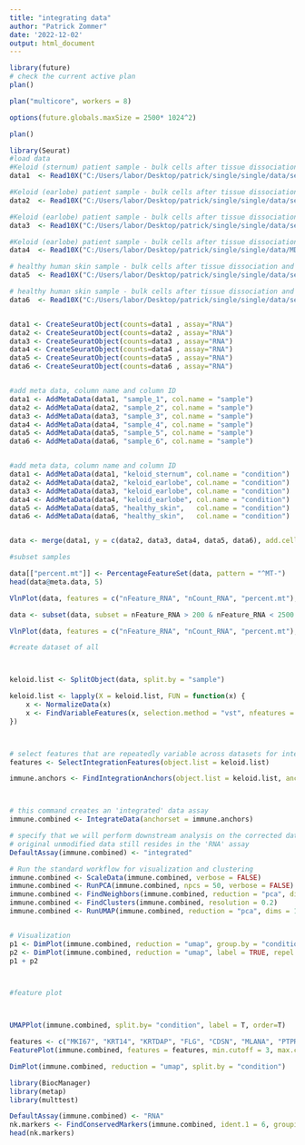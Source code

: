 ```yaml
---
title: "integrating data"
author: "Patrick Zommer"
date: '2022-12-02'
output: html_document
---
```




```r
library(future)
# check the current active plan
plan()

plan("multicore", workers = 8)

options(future.globals.maxSize = 2500* 1024^2)

plan()

```



```r
library(Seurat)
#load data
#Keloid (sternum) patient sample - bulk cells after tissue dissociation and death cell removal
data1  <- Read10X("C:/Users/labor/Desktop/patrick/single/single/data/set_4/MD001_DK1/filtered_feature_bc_matrix")

#Keloid (earlobe) patient sample - bulk cells after tissue dissociation and death cell removal.
data2  <- Read10X("C:/Users/labor/Desktop/patrick/single/single/data/set_16/MD004_DK3_Direder_4/filtered_feature_bc_matrix")

#Keloid (earlobe) patient sample - bulk cells after tissue dissociation and death cell removal,
data3  <- Read10X("C:/Users/labor/Desktop/patrick/single/single/data/set_20/MD005_DK4L_Direder_5/filtered_feature_bc_matrix")

#Keloid (earlobe) patient sample - bulk cells after tissue dissociation and death cell removal,
data4  <- Read10X("C:/Users/labor/Desktop/patrick/single/single/data/MD005_DK4R_Direder_5/filtered_feature_bc_matrix")

# healthy human skin sample - bulk cells after tissue dissociation and dead cell removal
data5  <- Read10X("C:/Users/labor/Desktop/patrick/single/single/data/set_30/MD007_DN2_NH_human_Direder_7/filtered_feature_bc_matrix")

# healthy human skin sample - bulk cells after tissue dissociation and dead cell removal
data6  <- Read10X("C:/Users/labor/Desktop/patrick/single/single/data/set_31/MD007_DN3_NH_human_Direder_7/filtered_feature_bc_matrix")


data1 <- CreateSeuratObject(counts=data1 , assay="RNA")
data2 <- CreateSeuratObject(counts=data2 , assay="RNA")
data3 <- CreateSeuratObject(counts=data3 , assay="RNA")
data4 <- CreateSeuratObject(counts=data4 , assay="RNA")
data5 <- CreateSeuratObject(counts=data5 , assay="RNA")
data6 <- CreateSeuratObject(counts=data6 , assay="RNA")


#add meta data, column name and column ID
data1 <- AddMetaData(data1, "sample_1", col.name = "sample")
data2 <- AddMetaData(data2, "sample_2", col.name = "sample")
data3 <- AddMetaData(data3, "sample_3", col.name = "sample")
data4 <- AddMetaData(data4, "sample_4", col.name = "sample")
data5 <- AddMetaData(data5, "sample_5", col.name = "sample")
data6 <- AddMetaData(data6, "sample_6", col.name = "sample")


#add meta data, column name and column ID
data1 <- AddMetaData(data1, "keloid_sternum", col.name = "condition")
data2 <- AddMetaData(data2, "keloid_earlobe", col.name = "condition")
data3 <- AddMetaData(data3, "keloid_earlobe", col.name = "condition")
data4 <- AddMetaData(data4, "keloid_earlobe", col.name = "condition")
data5 <- AddMetaData(data5, "healthy_skin",   col.name = "condition")
data6 <- AddMetaData(data6, "healthy_skin",   col.name = "condition")


data <- merge(data1, y = c(data2, data3, data4, data5, data6), add.cell.ids = c("k1", "k2", "k3", "k4", "k5", "k6"), project = "")

```


```r
#subset samples

data[["percent.mt"]] <- PercentageFeatureSet(data, pattern = "^MT-")
head(data@meta.data, 5)

```


```r
VlnPlot(data, features = c("nFeature_RNA", "nCount_RNA", "percent.mt"), ncol = 3)
```

```r
data <- subset(data, subset = nFeature_RNA > 200 & nFeature_RNA < 2500 & nCount_RNA < 10000 & percent.mt < 10)
```





```r
VlnPlot(data, features = c("nFeature_RNA", "nCount_RNA", "percent.mt"), ncol = 3)
```


```r
#create dataset of all 



keloid.list <- SplitObject(data, split.by = "sample")

keloid.list <- lapply(X = keloid.list, FUN = function(x) {
    x <- NormalizeData(x)
    x <- FindVariableFeatures(x, selection.method = "vst", nfeatures = 2000)
})



# select features that are repeatedly variable across datasets for integration
features <- SelectIntegrationFeatures(object.list = keloid.list)

immune.anchors <- FindIntegrationAnchors(object.list = keloid.list, anchor.features = features)



# this command creates an 'integrated' data assay
immune.combined <- IntegrateData(anchorset = immune.anchors)


```

```r
# specify that we will perform downstream analysis on the corrected data note that the
# original unmodified data still resides in the 'RNA' assay
DefaultAssay(immune.combined) <- "integrated"

# Run the standard workflow for visualization and clustering
immune.combined <- ScaleData(immune.combined, verbose = FALSE)
immune.combined <- RunPCA(immune.combined, npcs = 50, verbose = FALSE)
immune.combined <- FindNeighbors(immune.combined, reduction = "pca", dims = 1:12)
immune.combined <- FindClusters(immune.combined, resolution = 0.2)
immune.combined <- RunUMAP(immune.combined, reduction = "pca", dims = 1:14,n.neighbours=500L, min.dist=0.2)


# Visualization
p1 <- DimPlot(immune.combined, reduction = "umap", group.by = "condition")
p2 <- DimPlot(immune.combined, reduction = "umap", label = TRUE, repel = TRUE)
p1 + p2



#feature plot



UMAPPlot(immune.combined, split.by= "condition", label = T, order=T)

features <- c("MKI67", "KRT14", "KRTDAP", "FLG", "CDSN", "MLANA", "PTPRC", "CD207", "SELE", "LYVE1", "COL1A1", "S100B", "ACTA2")
FeaturePlot(immune.combined, features = features, min.cutoff = 3, max.cutoff = 6, order = T)


```

```r
DimPlot(immune.combined, reduction = "umap", split.by = "condition")
```
```r
library(BiocManager)
library(metap)
library(multtest)

DefaultAssay(immune.combined) <- "RNA"
nk.markers <- FindConservedMarkers(immune.combined, ident.1 = 6, grouping.var = "condition", verbose = FALSE)
head(nk.markers)
```

